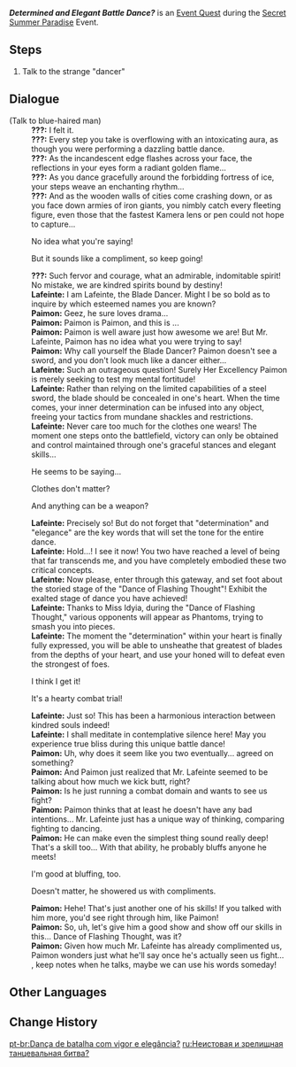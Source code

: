 {{Quest Infobox
|id            = 73529
|image         = NPC Location Lafeinte Context.png
|type          = World
|event_name    = Secret Summer Paradise
|requirement   = 
* Complete [[Fairground Gathering, Summer Lights Illuminated]]
|characters    = Lafeinte; Paimon; Traveler
|startLocation = [[Veluriyam Mirage]]
|region        = 
|area          = Veluriyam Mirage
|subarea       = Pavilion of Hermits
|next          = 
|rewards       = Mora*10,000;Adventurer's Experience*4
|otherRewards  = 
* Unlocks the [[Secret Summer Paradise/Dance of Flashing Thought|Dance of Flashing Thought]] subevent.
}}
'''''Determined and Elegant Battle Dance?''''' is an [[Event Quest]] during the [[Secret Summer Paradise]] Event.

==Steps==
# Talk to the strange "dancer"

==Dialogue==
{{Quest Description|In the main area of the [[Pavilion of Hermits]], a strange "Blade Dancer" seems to have sensed something important from you...}}
{{Dialogue Start}}
;(Talk to blue-haired man)
:'''???:''' I felt it.
:'''???:''' Every step you take is overflowing with an intoxicating aura, as though you were performing a dazzling battle dance.
:'''???:''' As the incandescent edge flashes across your face, the reflections in your eyes form a radiant golden flame...
:'''???:''' As you dance gracefully around the forbidding fortress of ice, your steps weave an enchanting rhythm...
:'''???:''' And as the wooden walls of cities come crashing down, or as you face down armies of iron giants, you nimbly catch every fleeting figure, even those that the fastest Kamera lens or pen could not hope to capture...
:{{DIcon}} No idea what you're saying!
:{{DIcon}} But it sounds like a compliment, so keep going!
:'''???:''' Such fervor and courage, what an admirable, indomitable spirit! No mistake, we are kindred spirits bound by destiny!
:'''Lafeinte:''' I am Lafeinte, the Blade Dancer. Might I be so bold as to inquire by which esteemed names you are known?
:'''Paimon:''' Geez, he sure loves drama...
:'''Paimon:''' Paimon is Paimon, and this is {{Traveler}}...
:'''Paimon:''' Paimon is well aware just how awesome we are! But Mr. Lafeinte, Paimon has no idea what you were trying to say!
:'''Paimon:''' Why call yourself the Blade Dancer? Paimon doesn't see a sword, and you don't look much like a dancer either...
:'''Lafeinte:''' Such an outrageous question! Surely Her Excellency Paimon is merely seeking to test my mental fortitude!
:'''Lafeinte:''' Rather than relying on the limited capabilities of a steel sword, the blade should be concealed in one's heart. When the time comes, your inner determination can be infused into any object, freeing your tactics from mundane shackles and restrictions.
:'''Lafeinte:''' Never care too much for the clothes one wears! The moment one steps onto the battlefield, victory can only be obtained and control maintained through one's graceful stances and elegant skills...
:{{DIcon}} He seems to be saying...
:{{DIcon}} Clothes don't matter?
:{{DIcon}} And anything can be a weapon?
:'''Lafeinte:''' Precisely so! But do not forget that "determination" and "elegance" are the key words that will set the tone for the entire dance.
:'''Lafeinte:''' Hold...! I see it now! You two have reached a level of being that far transcends me, and you have completely embodied these two critical concepts.
:'''Lafeinte:''' Now please, enter through this gateway, and set foot about the storied stage of the "Dance of Flashing Thought"! Exhibit the exalted stage of dance you have achieved!
:'''Lafeinte:''' Thanks to Miss Idyia, during the "Dance of Flashing Thought," various opponents will appear as Phantoms, trying to smash you into pieces.
:'''Lafeinte:''' The moment the "determination" within your heart is finally fully expressed, you will be able to unsheathe that greatest of blades from the depths of your heart, and use your honed will to defeat even the strongest of foes.
:{{DIcon}} I think I get it!
:{{DIcon}} It's a hearty combat trial!
:'''Lafeinte:''' Just so! This has been a harmonious interaction between kindred souls indeed!
:'''Lafeinte:''' I shall meditate in contemplative silence here! May you experience true bliss during this unique battle dance!
:'''Paimon:''' Uh, why does it seem like you two eventually... agreed on something?
:'''Paimon:''' And Paimon just realized that Mr. Lafeinte seemed to be talking about how much we kick butt, right?
:'''Paimon:''' Is he just running a combat domain and wants to see us fight?
:'''Paimon:''' Paimon thinks that at least he doesn't have any bad intentions... Mr. Lafeinte just has a unique way of thinking, comparing fighting to dancing.
:'''Paimon:''' He can make even the simplest thing sound really deep! That's a skill too... With that ability, he probably bluffs anyone he meets!
:{{DIcon}} I'm good at bluffing, too.
:{{DIcon}} Doesn't matter, he showered us with compliments.
:'''Paimon:''' Hehe! That's just another one of his skills! If you talked with him more, you'd see right through him, like Paimon!
:'''Paimon:''' So, uh, let's give him a good show and show off our skills in this... Dance of Flashing Thought, was it?
:'''Paimon:''' Given how much Mr. Lafeinte has already complimented us, Paimon wonders just what he'll say once he's actually seen us fight... {{Traveler}}, keep notes when he talks, maybe we can use his words someday!
{{Dialogue End}}

==Other Languages==
{{Other Languages
|en      = Determined and Elegant Battle Dance?
|zhs     = 锐意与优雅的战舞？
|zhs_rm  = Ruìyì yǔ Yōuyǎ de Zhànwǔ?
|zht     = 銳意與優雅的戰舞？
|zht_rm  = Ruìyì yǔ Yōuyǎ de Zhànwǔ?
|zh_tl   = Battle Dance of Determination and Elegance?
|ja      = 鋭気と優雅のダンス？
|ja_rm   = Eiki to Yuuga no Dansu?
|ja_tl   = 
|ko      = 결의와 우아한 검무?
|ko_tl   = Resolution and Elegant Sword Dance?
|es      = ¿“Vehemencia y elegancia”?
|es_tl   = “Vehemence and Elegance?”
|fr      = Danse guerrière déterminée et élégante ?
|fr_tl   = Determined and Elegant Warlike Dance?
|ru      = Неистовая и зрелищная танцевальная битва?
|ru_tl   = Frenetic and Spectacular Dance Battle?
|th      = ระบำต่อสู้อันมุ่งมั่นและสง่างาม?
|th_rm   = 
|th_tl   = 
|vi      = Vũ Điệu Quyết Đoán Và Tao Nhã?
|vi_tl   = 
|de      = Ein Kriegstanz von Wagemut und Eleganz?
|de_tl   = A War Dance of Boldness and Elegance?
|id      = Tarian Pertempuran yang Tajam nan Elegan?
|id_tl   = The Sharp and Elegant Battle Dance?
|pt      = Dança de batalha com vigor e elegância?
|pt_tl   = 
|tr      = Kararlı ve Zarif Bir Savaş Dansı
|tr_tl   = 
|it      = Una danza di combattimento energica ed elegante?
|it_tl   = An Energetic and Elegant Combat Dance?
}}

==Change History==
{{Change History|3.8}}

[[pt-br:Dança de batalha com vigor e elegância?]]
[[ru:Неистовая и зрелищная танцевальная битва?]]